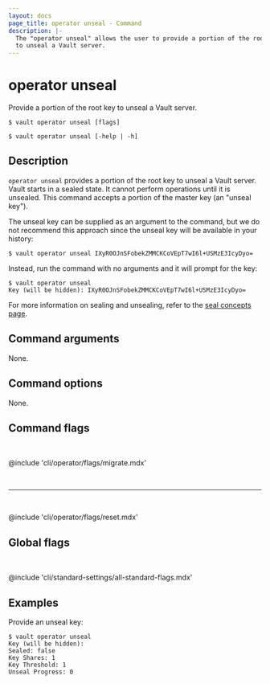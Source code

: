 ```yaml
---
layout: docs
page_title: operator unseal - Command
description: |-
  The "operator unseal" allows the user to provide a portion of the root key
  to unseal a Vault server.
---
```


# operator unseal

Provide a portion of the root key to unseal a Vault server.


<CodeBlockConfig hideClipboard>

```shell-session
$ vault operator unseal [flags]

$ vault operator unseal [-help | -h]
```

</CodeBlockConfig>

## Description

`operator unseal` provides a portion of the root key to unseal a Vault server. 
Vault starts in a sealed state. It cannot perform operations until it is 
unsealed. This command accepts a portion of the master key (an "unseal key").

The unseal key can be supplied as an argument to the command, but we do not
recommend this approach since the unseal key will be available in your history:

```shell-session
$ vault operator unseal IXyR0OJnSFobekZMMCKCoVEpT7wI6l+USMzE3IcyDyo=
```

Instead, run the command with no arguments and it will prompt for the key:

```shell-session
$ vault operator unseal
Key (will be hidden): IXyR0OJnSFobekZMMCKCoVEpT7wI6l+USMzE3IcyDyo=
```

For more information on sealing and unsealing, refer to the [seal concepts
page](/vault/docs/concepts/seal).


## Command arguments

None.

## Command options

None.

## Command flags

<br />

@include 'cli/operator/flags/migrate.mdx'

<br /><hr /><br />

@include 'cli/operator/flags/reset.mdx'

## Global flags

<br />

@include 'cli/standard-settings/all-standard-flags.mdx'

## Examples

Provide an unseal key:

```shell-session
$ vault operator unseal
Key (will be hidden):
Sealed: false
Key Shares: 1
Key Threshold: 1
Unseal Progress: 0
```